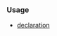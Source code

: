 {{cpp/keyword/title|{{tt|static_assert}} {{mark since c++11}}}}
{{cpp/keyword/navbar}}

===Usage===
* [[cpp/language/static_assert|{{tt|static_assert}} declaration]]

{{langlinks|de|es|fr|it|ja|pt|ru|zh}}